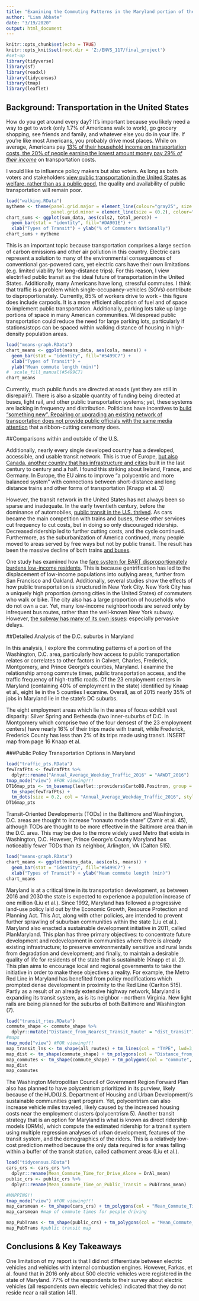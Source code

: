 ```yaml
---
title: "Examining the Commuting Patterns in the Maryland portion of the Washington, D.C. Metro Area"
author: "Liam Abbate"
date: "3/19/2020"
output: html_document
---
```


```r
knitr::opts_chunk$set(echo = TRUE)
knitr::opts_knit$set(root.dir = 'Z:/ENVS_117/final_project')
#set-up
library(tidyverse)
library(sf)
library(readxl)
library(tidycensus)
library(tmap)
library(leaflet)
```


##	Background: Transportation in the United States

How do you get around every day? It’s important because you likely need a way to get to work (only 1.7% of Americans walk to work), go grocery shopping, see friends and family, and whatever else you do in your life. If you’re like most Americans, you probably drive most places. While on average, Americans pay [13% of their household income on transportation costs, the 20% of people earning the lowest amount money pay 29% *of their income*](https://www.itdp.org/2019/05/23/high-cost-transportation-united-states/) on transportation costs.

I would like to influence policy makers but also voters. As long as both voters and stakeholders [view public transportation in the United States as welfare, rather than as a public good,](https://www.vox.com/2015/8/10/9118199/public-transportation-subway-buses) the quality and availability of public transportation will remain poor.

```r
load("walking.RData")
mytheme <- theme(panel.grid.major = element_line(colour="gray25", size = (0.7)),
                 panel.grid.minor = element_line(size = (0.2), colour="gray65"))
chart_sums <- ggplot(sum_data, aes(cols2, total_percs)) +
  geom_bar(stat = "identity", fill="#DA901E") +
  xlab("Types of Transit") + ylab("% of Commuters Nationally")
chart_sums + mytheme
```

This is an important topic because transportation comprises a large section of carbon emissions and other air pollution in this country. Electric cars represent a solution to many of the environmental consequences of conventional gas-powered cars, yet electric cars have their own limitations (e.g. limited viability for long-distance trips). For this reason, I view electrified public transit as the ideal future of transportation in the United States.
Additionally, many Americans have long, stressful commutes. I think that traffic is a problem which single-occupancy-vehicles (SOVs) contribute to disproportionately. Currently, 85% of workers drive to work - this figure does include carpools. It is a more efficient allocation of fuel and of space to implement public transportation. Additionally, parking lots take up large portions of space in many American communities. Widespread public transportation could reduce the need for large parking lots, particularly if stations/stops can be spaced within walking distance of housing in high-density population areas.


```r
load("means-graph.RData")
chart_means <- ggplot(means_data, aes(cols, means)) +
  geom_bar(stat = "identity", fill="#5499C7") +
  xlab("Types of Transit") +
  ylab("Mean commute length (min)")
#  scale_fill_manual(#5499C7)
chart_means
```

Currently, much public funds are directed at roads (yet they are still in disrepair?). There is also a sizable quantity of funding being directed at buses, light rail, and other public transportation systems; yet, these systems are lacking in frequency and distribution. Politicians have incentives to [build “something new”. Repairing or upgrading an existing network of transportation does not provide public officials with the same media attention](http://theconversation.com/why-is-the-u-s-unwilling-to-pay-for-good-public-transportation-56788) that a ribbon-cutting ceremony does.


##Comparisons within and outside of the U.S.

Additionally, nearly every single developed country has a developed, accessible, and usable transit network. This is true of Europe, [but also Canada, another country that has infrastructure and cities](https://www.vox.com/2015/8/10/9118199/public-transportation-subway-buses) built in the last century to century and a half. I found this striking about Ireland, France, and Germany. In Europe, the EU aims to improve “a polycentric and more balanced system” with connections between short-distance and long distance trains and other forms of transportation (Knapp et al. 3)

However, the transit network in the United States has not always been so sparse and inadequate. In the early twentieth century, before the dominance of automobiles, [public transit in the U.S. thrived](https://www.citylab.com/transportation/2018/08/how-america-killed-transit/568825/). As cars became the main competition with trains and buses, these other services cut frequency to cut costs, but in doing so only discouraged ridership. Decreased ridership led to further cutting costs, and the cycle continued. Furthermore, as the suburbanization of America continued, many people moved to areas served by free ways but not by public transit. The result has been the massive decline of both trains [and buses](https://www.nytimes.com/interactive/2020/03/13/upshot/mystery-of-missing-bus-riders.html?action=click&module=moreIn&pgtype=Article&region=Footer&action=click&module=MoreInSection&pgtype=Article&region=Footer&contentCollection=The%20Upshot).

One study has examined how the [fare system for BART disproportionately burdens low-income residents](https://sf.curbed.com/2019/1/9/18118201/bart-pay-by-distance-transit-bay-area-transportation). This is because gentrification has led to the displacement of low-income populations into outlying areas, further from San Francisco and Oakland. Additionally, several studies show the effects of how public transportation is structured in New York City. New York City has a uniquely high proportion (among cities in the United States) of commuters who walk or bike. The city also has a large proportion of households who do not own a car. Yet, many low-income neighborhoods are served only by infrequent bus routes, rather than the well-known New York subway. However, [the subway has many of its own issues](https://www.popsci.com/nyc-subway-problems-and-solutions/): especially pervasive delays.


##Detailed Analysis of the D.C. suburbs in Maryland

In this analysis, I explore the commuting patterns of a portion of the Washington, D.C. area, particularly how access to public transportation relates or correlates to other factors in Calvert, Charles, Frederick, Montgomery, and Prince George's counties, Maryland. I examine the relationship among commute times, public transportation access, and the traffic frequency of high-traffic roads. Of the 23 employment centers in Maryland (containing 40% of employment in the state) identified by Knaap et al., eight lie in the 5 counties I examine. Overall, as of 2015 nearly 35% of jobs in Maryland lie in the state’s DC suburbs.

The eight employment areas which lie in the area of focus exhibit vast disparity: Silver Spring and Bethesda (two inner-suburbs of D.C. in Montgomery which comprise two of the four densest of the 23 employment centers) have nearly 16% of their trips made with transit, while Frederick, Frederick County has less than 2% of its trips made using transit.
INSERT map from page 16 Knaap et al.

###Public Policy Transportation Options in Maryland

```r
load("traffic_pts.RData")
fewTrafPts <- fewTrafPts %>%
  dplyr::rename("Annual_Average_Weekday_Traffic_2016" = "AAWDT_2016")
tmap_mode("view") #FOR viewing!!!
DT16map_pts <- tm_basemap(leaflet::providers$CartoDB.Positron, group = "CartoDB.Positron") +
  tm_shape(fewTrafPts) +
  tm_dots(size = 0.2, col = "Annual_Average_Weekday_Traffic_2016", style = "quantile", palette = "Purples")
DT16map_pts
```

Transit-Oriented Developments (TODs) in the Baltimore and Washington, D.C. areas are thought to increase “nonauto mode share” (Zamir et al. 45), although TODs are thought to be more effective in the Baltimore area than in the D.C. area. This may be due to the more widely used Metro that exists in Washington, D.C. However, Prince George’s County Maryland has noticeably fewer TODs than its neighbor, Arlington, VA (Calton 515).

```r
load("means-graph.RData")
chart_means <- ggplot(means_data, aes(cols, means)) +
  geom_bar(stat = "identity", fill="#5499C7") +
  xlab("Types of Transit") + ylab("Mean commute length (min)")
chart_means
```

Maryland is at a critical time in its transportation development, as between 2016 and 2030 the state is expected to experience a population increase of one million (Liu et al.). Since 1992, Maryland has followed a progressive land-use policy laid out by the Economic Growth, Resource Protection and Planning Act. This Act, along with other policies, are intended to prevent further sprawling of suburban communities within the state (Liu et al.). Maryland also enacted a sustainable development initiative in 2011, called PlanMaryland. This plan has three primary objectives: to concentrate future development and redevelopment in communities where there is already existing infrastructure; to preserve environmentally sensitive and rural lands from degradation and development; and finally, to maintain a desirable quality of life for residents of the state that is sustainable (Knapp et al. 2). This plan aims to encourage local and regional governments to take the initiative in order to make these objectives a reality. For example, the Metro Red Line in Maryland has benefited from policy modifications which prompted dense development in proximity to the Red Line (Carlton 515). Partly as a result of an already extensive highway network, Maryland is expanding its transit system, as is its neighbor - northern Virginia. New light rails are being planned for the suburbs of both Baltimore and Washington (7).

```r
load("transit_rtes.RData")
commute_shape <- commute_shape %>%
  dplyr::mutate("Distance_from_Nearest_Transit_Route" = "dist_transit")
#maps
tmap_mode("view") #FOR viewing!!!
map_transit_lns <- tm_shape(all_routes) + tm_lines(col = "TYPE", lwd=3, palette = "Set1") + tm_basemap(server = "Hydda.Base")
map_dist <- tm_shape(commute_shape) + tm_polygons(col = "Distance_from_Nearest_Transit_Route", palette = "YlOrRd") + map_transit_lns
map_commutes <- tm_shape(commute_shape) + tm_polygons(col = "commute", palette = "YlOrRd") + map_transit_lns
map_dist
map_commutes
```

The Washington Metropolitan Council of Government Region Forward Plan also has planned to have polycentrism prioritized in its purview, likely because of the HUD(U.S. Department of Housing and Urban Development)’s sustainable communities grant program. Yet, polycentrism can also increase vehicle miles traveled, likely caused by the increased housing costs near the employment clusters (polycentrism 5). Another transit strategy that is an option for Maryland is what is known as direct ridership models (DRMs), which compute the estimated ridership for a transit system using multiple regression analyses of urban development, features of the transit system, and the demographics of the riders. This is a relatively low-cost prediction method because the only data required is for areas falling within a buffer of the transit station, called cathcment areas (Liu et al.).


```r

load("tidycensus.RData")
cars_crs <- cars_crs %>%
  dplyr::rename(Mean_Commute_Time_for_Drive_Alone = DrAl_mean)
public_crs <- public_crs %>%
  dplyr::rename(Mean_Commute_Time_on_Public_Transit = PubTrans_mean)

#MAPPING!!
tmap_mode("view") #FOR viewing!!!
map_carsmean <- tm_shape(cars_crs) + tm_polygons(col = "Mean_Commute_Time_for_Drive_Alone", palette = "YlOrRd", style = "quantile") + tm_basemap(server = "OpenStreetMap.HOT")
map_carsmean #map of commute times for people driving

map_PubTrans <- tm_shape(public_crs) + tm_polygons(col = "Mean_Commute_Time_on_Public_Transit", palette = "BuGn", style = "quantile") + tm_basemap(server = "OpenStreetMap.HOT")
map_PubTrans #public transit map
```

##	Conclusions & Key Takeaways
One limitation of my report is that I did not differentiate between electric vehicles and vehicles with internal combustion engines. However, Farkas, et al. found that in 2016 only about 500 electric vehicles were registered in the state of Maryland. 77% of the respondents to their survey about electric vehicles (all respondents own electric vehicles) indicated that they do not reside near a rail station (41).


